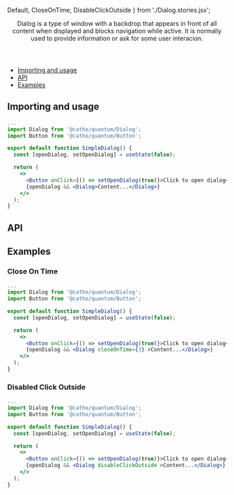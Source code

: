   Default,
  CloseOnTime,
  DisableClickOutside
} from './Dialog.stories.jsx';

<Meta title="Dialog" component={Dialog}  />

<Header title="Dialog">
    Dialog is a type of window with a backdrop that appears in front of all
    content when displayed and blocks navigation while active. It is normally used to provide information or ask for
    some user interacion.
</Header>

- [Importing and usage](#importing)
- [API](#api)
- [Examples](#examples)

## <a id="importing"></a>Importing and usage

```jsx
...
import Dialog from '@catho/quantum/Dialog';
import Button from '@catho/quantum/Button';

export default function SimpleDialog() {
  const [openDialog, setOpenDialog] = useState(false);

  return (
    <>
      <Button onClick={() => setOpenDialog(true)}>Click to open dialog</Button>
      {openDialog && <Dialog>Content...</Dialog>}
    </>
  );
}
```

<Canvas withSource="none" >
  <Story story={Default}/>
</Canvas>

## <a id="api"></a>API

<ArgsTable of={Dialog} />

## <a id="examples"></a>Examples

### Close On Time

```jsx
...
import Dialog from '@catho/quantum/Dialog';
import Button from '@catho/quantum/Button';

export default function SimpleDialog() {
  const [openDialog, setOpenDialog] = useState(false);

  return (
    <>
      <Button onClick={() => setOpenDialog(true)}>Click to open dialog</Button>
      {openDialog && <Dialog closeOnTime={3} >Content...</Dialog>}
    </>
  );
}
```

<Canvas withSource="none">
  <Story story={CloseOnTime}/>
</Canvas>

### Disabled Click Outside

```jsx
...
import Dialog from '@catho/quantum/Dialog';
import Button from '@catho/quantum/Button';

export default function SimpleDialog() {
  const [openDialog, setOpenDialog] = useState(false);

  return (
    <>
      <Button onClick={() => setOpenDialog(true)}>Click to open dialog</Button>
      {openDialog && <Dialog disableClickOutside >Content...</Dialog>}
    </>
  );
}
```

<Canvas withSource="none">
  <Story story={DisableClickOutside}/>
</Canvas>
